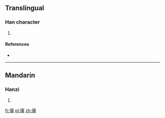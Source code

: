 ==Translingual==

===Han character===
{{Han char|rn=60|rad=彳|as=17|sn=20|four=2623<sub>2</sub>|canj=竹人日山水 (HOAUE)}}

# {{defn|Han|sort=彳17}}

====References====
* {{Han ref|kx=0372.201|dkj=10283|dj=0699.320|hdz=20851.120|uh=5FC1|ud=24513|bh=F449|bd=62537}}

----

==Mandarin==

===Hanzi===
{{cmn-hanzi|pin=[[bào]] ([[bao4]])|wg=pao<sup>4</sup>}}

# {{defn|lang=cmn|sort=彳17}}

[[fr:忁]]
[[pl:忁]]
[[zh:忁]]